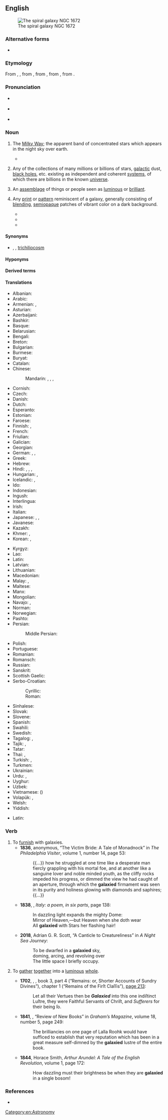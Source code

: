{{also|Galaxy}}

==English==
[[Image:NGC 1672 HST.jpg|thumb|The spiral galaxy NGC 1672]]

===Alternative forms===
* {{sense|Milky Way Galaxy}} {{l|en|Galaxy}}

===Etymology===
From {{inh|en|enm|galaxye}}, {{m|enm|galaxie}}, from {{der|en|fro|galaxie}}, from {{der|en|la|galaxias}}, from {{der|en|grc|γαλαξίας||Milky Way}}, from {{m|grc|γάλα||milk}}.

===Pronunciation===
* {{a|UK}} {{IPA|en|/ˈɡaləksi/}}
* {{a|US}} {{IPA|en|/ˈɡæləksi/}}
* {{audio|en|en-us-galaxy.ogg|Audio (US)}}

===Noun===
{{en-noun}}

# {{lb|en|now|_|rare}} The [[Milky Way]]; the apparent band of concentrated stars which appears in the night sky over earth. {{defdate|from 14th c.}}
#* {{quote-text|en|1633|{{w|John Donne}}|Sapho to Philænis|passage=So may thy cheekes red outweare scarlet dye, / And their white, whitenesse of the '''''Galaxie''''' [...].}}
# {{lb|en|galaxy}} Any of the collections of many millions or billions of stars, [[galactic]] dust, [[black hole]]s, etc. existing as independent and coherent [[system]]s, of which there are billions in the known [[universe]]. {{defdate|from 19th c.}}
# {{lb|en|figuratively}} An [[assemblage]] of things or people seen as [[luminous]] or [[brilliant]].
# {{lb|en|fashion|design}} Any [[print]] or [[pattern]] reminiscent of a galaxy, generally consisting of [[blending]], [[semiopaque]] patches of vibrant color on a dark background.
#* {{quote-book|en|2016|Reyna Young|Hanover Falls|url=https://books.google.com/books?id=3TKoDAAAQBAJ&pg=PA42&dq=%22galaxy+wallpaper%22|page=42|passage=Her walls and ceiling were covered with '''galaxy''' wallpaper; it was like stepping into space.}}
#* {{quote-book|en|2017|Rebekah L. Purdy|Incriminating Dating|url=https://books.google.com/books?id=dGtqDgAAQBAJ&pg=PT178&dq=%22galaxy+leggings%22|passage=Her nerdy glasses sat perched on her face, and she wore a May the Force Be With You T-shirt with a black lace skirt, '''galaxy''' leggings, and a pair of white Star Wars Vans.}}
#* {{quote-book|en|2018|Isabel Scheck|Survival|url=https://books.google.com/books?id=6jRwDwAAQBAJ&pg=PA15&dq=%22galaxy+blanket%22|page=15|passage=She hurriedly said that she found an{{sic}} faded '''galaxy''' blanket. She loved '''galaxy''' patterned things.}}

====Synonyms====
* {{sense|astronomy}} {{l|en|G}} {{qualifier|abbreviation}}, {{l|en|star city}}, [[trichiliocosm]] {{qualifier|in Buddhism}}

====Hyponyms====
{{col4|en
|active galaxy
|dark galaxy
|dwarf galaxy
|elliptical galaxy
|irregular galaxy
|lenticular galaxy
|Seyfert galaxy
|spiral galaxy
|starburst galaxy
|whirlpool galaxy
}}

====Derived terms====
{{der4
|en|galactic
|galaxy cluster
|cluster of galaxies
|galaxy filament
|filament of galaxies
|galaxy nucleus
|galaxy sheet
|sheet of galaxies
|galaxy wall
|wall of galaxies
}}

====Translations====
{{trans-see|the Milky Way|Milky Way}}

{{trans-top|collection of billions of stars, galactic dust, black holes, etc}}
* Albanian: {{t+|sq|galaktikë|f}}
* Arabic: {{t|ar|مَجَرَّة|f}}
* Armenian: {{t+|hy|գալակտիկա}}, {{t+|hy|ծիրկաթին}}
* Asturian: {{t|ast|galaxa|f}}
* Azerbaijani: {{t|az|qalaktika}}
* Bashkir: {{t|ba|галактика|sc=Cyrl}}
* Basque: {{t+|eu|galaxia}}
* Belarusian: {{t+|be|гала́ктыка|f|sc=Cyrl}}
* Bengali: {{t|bn|ছায়াপথ|sc=Beng}}
* Breton: {{t+|br|galaksienn|f}}
* Bulgarian: {{t+|bg|гала́ктика|f|sc=Cyrl}}
* Burmese: {{t|my|ဂယ်လက်ဆီ|sc=Mymr}}
* Buryat: {{t|bua|галактика}}
* Catalan: {{t+|ca|galàxia|f}}
* Chinese:
*: Mandarin: {{t+|cmn|恆星系|sc=Hani}}, {{t+|cmn|恒星系|tr=héngxīngxì|sc=Hani}}, {{t+|cmn|群星|tr=qúnxīng|sc=Hani}}, {{t+|cmn|星系|tr=xīngxì|sc=Hani}}
* Cornish: {{t|kw|galaksi|m}}
* Czech: {{t+|cs|galaxie|f}}
* Danish: {{t+|da|galakse}}
* Dutch: {{t+|nl|sterrenstelsel|n}}
* Esperanto: {{t|eo|galaksio}}
* Estonian: {{t|et|galaktika}}
* Faroese: {{t|fo|stjørnugrús|f}}
* Finnish: {{t+|fi|galaksi}}, {{t|fi|tähtikunta}}
* French: {{t+|fr|galaxie|f}}
* Friulian: {{t|fur|galassie|f}}
* Galician: {{t+|gl|galaxia|f}}
* Georgian: {{t|ka|გალაქტიკა}}
* German: {{t+|de|Galaxie|f}}, {{t+|de|Galaxis|f}}, {{t+|de|Welteninsel|f}}
* Greek: {{t+|el|γαλαξίας|m}}
* Hebrew: {{t|he|גָּלַקְסְיָה|f|tr=galáksia}}
* Hindi: {{t|hi|गैलेक्सी|f|sc=Deva}}, {{t+|hi|आकाशगंगा|f}}, {{t+|hi|कहकशाँ|m}}, {{t+|hi|छायापथ|m}}
* Hungarian: {{t+|hu|galaxis}}, {{t+|hu|csillagváros}}
* Icelandic: {{t+|is|stjörnuþoka|f}}, {{t+|is|vetrarbraut|f}}
* Ido: {{t+|io|galaxio}}
* Indonesian: {{t+|id|galaksi}}
* Ingush: {{t|inh|гӏалактик}}
* Interlingua: {{t|ia|galaxia}}
* Irish: {{t|ga|réaltra|m}}
* Italian: {{t+|it|galassia|f}}
* Japanese: {{t+|ja|銀河|tr=ぎんが, ginga}}, {{t+|ja|銀河系|tr=ぎんがけい, gingakei}}, {{t+|ja|星雲|tr=せいうん, seiun}}
* Javanese: {{t|jv|galaksi}}
* Kazakh: {{t|kk|галактика|sc=Cyrl}}
* Khmer: {{t|km|តារាវលី}}, {{t+|km|ចក្ររាសី}}
* Korean: {{t+|ko|은하(銀河)}}, {{t+|ko|은하계(銀河系)}}
{{trans-mid}}
* Kyrgyz: {{t|ky|галактика|sc=Cyrl}}
* Lao: {{t+|lo|ກາເລັກຊີ}}
* Latin: {{t|la|galaxias|m}}
* Latvian: {{t|lv|galaktika|f}}
* Lithuanian: {{t+|lt|galaktika|f}}
* Macedonian: {{t|mk|галаксија|f}}
* Malay: {{t|ms|galaksi}}, {{t+|ms|cakerawala}}
* Maltese: {{t|mt|galassja|f}}
* Manx: {{t|gv|ard-chruinnaght|f}}
* Mongolian: {{t+|mn|галактик|sc=Cyrl}}
* Navajo: {{t|nv|sǫʼ dah shijaaʼ}}, {{t|nv|yáʼąąh honíkáán}}
* Norman: {{t|nrf|galaxie|f}}
* Norwegian: {{t+|no|galakse|m}}
* Pashto: {{t+|ps|کهکشان|m|tr=kahkašãn}}
* Persian: {{t+|fa|کهکشان|tr=kahkašân}}
*: Middle Persian: {{t|pal|𐭥𐭠𐭮 𐭩 𐭪𐭠𐭩𐭥𐭮𐭠𐭭𐭩|tr=rāh ī kāyōsān}}
* Polish: {{t+|pl|galaktyka|f}}
* Portuguese: {{t+|pt|galáxia|f}}
* Romanian: {{t+|ro|galaxie|f}}
* Romansch: {{t|rm|galaxia}}
* Russian: {{t+|ru|гала́ктика|f}}
* Sanskrit: {{t+|sa|आकाशगङ्गा|f}}
* Scottish Gaelic: {{t|gd|Slighe Chlann Uisnich|f}}
* Serbo-Croatian:
*: Cyrillic: {{t|sh|гала̀ксија|f|sc=Cyrl}}
*: Roman: {{t+|sh|galàksija|f}}
* Sinhalese: {{t|si|මන්දාකිණි|sc=Sinh}}
* Slovak: {{t+|sk|galaxia|f}}
* Slovene: {{t+|sl|galaksija|f}}
* Spanish: {{t+|es|galaxia|f}}
* Swahili: {{t|sw|galaksi}}
* Swedish: {{t+|sv|galax}}
* Tagalog: {{t|tl|galaksiya}}, {{t|tl|sanlibutan}}
* Tajik: {{t|tg|галактика|sc=Cyrl}}, {{t+|tg|каҳкашон}}
* Tatar: {{t|tt|галактика|sc=Cyrl}}
* Thai: {{t+|th|ดาราจักร}}, {{t+|th|กาแล็กซี}}
* Turkish: {{t+|tr|galaksi}}, {{t+|tr|gök ada}}
* Turkmen: {{t|tk|galaktika}}
* Ukrainian: {{t|uk|гала́ктика|f|sc=Cyrl}}
* Urdu: {{t|ur|کہکشاں|tr=kahkašān|sc=ur-Arab}}, {{t|ur|گلیکسی|tr=galeksī|sc=ur-Arab}}
* Uyghur: {{t|ug|گالاكتىكا}}
* Uzbek: {{t+|uz|galaktika}}
* Vietnamese: {{t+|vi|thiên hà}} ({{t|vi|天河}})
* Volapük: {{t+|vo|galaxid}}, {{qualifier|obsolete}} {{t|vo|galaxüt}}
* Welsh: {{t|cy|galaeth|f}}
* Yiddish: {{t|yi|גאַלאַקטיק|f|sc=Hebr}}
{{trans-bottom}}

{{checktrans-top}}
* Latin: {{t-check|la|galactia|f}}
{{trans-mid}}
{{trans-bottom}}

===Verb===
{{en-verb}}

# To [[furnish]] with galaxies.
#* '''1836''', anonymous, “The Victim Bride: A Tale of Monadnock” in ''The Philadelphia Visiter'', volume 1, number 14, page 53:
#*: {{...}} how he struggled at one time like a desperate man fiercly {{sic}} grappling with his mortal foe, and at another like a sanguine lover and noble minded youth, as the cliffy rocks impeded his progress, or dimmed the view he had caught of an aperture, through which the '''galaxied''' firmament was seen in its purity and holiness glowing with diamonds and saphires; {{...}}
#* '''1838''', {{w|John Edmund Reade}}, ''Italy: a poem, in six parts'', page 138:
#*: In dazzling light expands the mighty Dome:<br>Mirror of Heaven,—but Heaven when she doth wear<br>All '''galaxied''' with Stars her flashing hair!
#* '''2018''', Adrian G. R. Scott, “A Canticle to Creatureliness” in ''A Night Sea Journey'':
#*: To be dwarfed in a '''galaxied''' sky,<br>doming, arcing, and revolving over<br>The little space I briefly occupy.
# {{lb|en|archaic}} To [[gather]] [[together]] into a [[luminous]] [[whole]].
#* '''1702''', {{w|Cotton Mather}}, ''{{w|Magnalia Christi Americana}}'', book 3, part 4 (“Remains: or, Shorter Accounts of Sundry Divines”), chapter 1 (“Remains of the Firſt Claſſis”), [https://archive.org/details/magnaliachristia00math/page/n368/mode/1up page 213]:
#*: Let all their Vertues then be '''''Galaxied''''' into this one indiſtinct Luſtre, they were Faithful Servants of Chriſt, and ''Sufferers'' for their being ſo.
#* '''1841''', {{w|Edgar Allan Poe}}, “Review of New Books” in ''Graham’s Magazine'', volume 18, number 5, page 249:
#*: The brilliancies on one page of Lalla Roohk {{sic}} would have sufficed to establish that very reputation which has been in a great measure self-dimned by the '''galaxied''' lustre of the entire book.
#* '''1844''', Horace Smith, ''Arthur Arundel: A Tale of the English Revolution'', volume 1, page 172:
#*: How dazzling must their brightness be when they are '''galaxied''' in a single bosom!

===References===
* {{pedia}}

[[Category:en:Astronomy]]